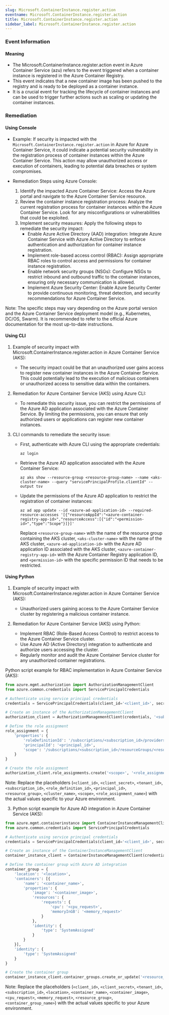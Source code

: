 ```yaml
--- 
slug: Microsoft.ContainerInstance.register.action
eventname: Microsoft.ContainerInstance.register.action
title: Microsoft.ContainerInstance.register.action
sidebar_label: Microsoft.ContainerInstance.register.action
---
```

                       
### Event Information

#### Meaning

- The Microsoft.ContainerInstance.register.action event in Azure Container Service (azu) refers to the event triggered when a container instance is registered in the Azure Container Registry.
- This event indicates that a new container image has been pushed to the registry and is ready to be deployed as a container instance.
- It is a crucial event for tracking the lifecycle of container instances and can be used to trigger further actions such as scaling or updating the container instances.

### Remediation

#### Using Console

- Example: If security is impacted with the `Microsoft.ContainerInstance.register.action` in Azure for Azure Container Service, it could indicate a potential security vulnerability in the registration process of container instances within the Azure Container Service. This action may allow unauthorized access or execution of containers, leading to potential data breaches or system compromises.

- Remediation Steps using Azure Console:
  1. Identify the impacted Azure Container Service: Access the Azure portal and navigate to the Azure Container Service resource.
  2. Review the container instance registration process: Analyze the current registration process for container instances within the Azure Container Service. Look for any misconfigurations or vulnerabilities that could be exploited.
  3. Implement security measures: Apply the following steps to remediate the security impact:
     - Enable Azure Active Directory (AAD) integration: Integrate Azure Container Service with Azure Active Directory to enforce authentication and authorization for container instance registration.
     - Implement role-based access control (RBAC): Assign appropriate RBAC roles to control access and permissions for container instance registration.
     - Enable network security groups (NSGs): Configure NSGs to restrict inbound and outbound traffic to the container instances, ensuring only necessary communication is allowed.
     - Implement Azure Security Center: Enable Azure Security Center to provide continuous monitoring, threat detection, and security recommendations for Azure Container Service.

Note: The specific steps may vary depending on the Azure portal version and the Azure Container Service deployment model (e.g., Kubernetes, DC/OS, Swarm). It is recommended to refer to the official Azure documentation for the most up-to-date instructions.

#### Using CLI

1. Example of security impact with Microsoft.ContainerInstance.register.action in Azure Container Service (AKS):
   - The security impact could be that an unauthorized user gains access to register new container instances in the Azure Container Service. This could potentially lead to the execution of malicious containers or unauthorized access to sensitive data within the containers.

2. Remediation for Azure Container Service (AKS) using Azure CLI:
   - To remediate this security issue, you can restrict the permissions of the Azure AD application associated with the Azure Container Service. By limiting the permissions, you can ensure that only authorized users or applications can register new container instances.

3. CLI commands to remediate the security issue:
   - First, authenticate with Azure CLI using the appropriate credentials:
     ```
     az login
     ```

   - Retrieve the Azure AD application associated with the Azure Container Service:
     ```
     az aks show --resource-group <resource-group-name> --name <aks-cluster-name> --query "servicePrincipalProfile.clientId" --output tsv
     ```

   - Update the permissions of the Azure AD application to restrict the registration of container instances:
     ```
     az ad app update --id <azure-ad-application-id> --required-resource-accesses '[{"resourceAppId":"<azure-container-registry-app-id>","resourceAccess":[{"id":"<permission-id>","type":"Scope"}]}]'
     ```
     Replace `<resource-group-name>` with the name of the resource group containing the AKS cluster, `<aks-cluster-name>` with the name of the AKS cluster, `<azure-ad-application-id>` with the Azure AD application ID associated with the AKS cluster, `<azure-container-registry-app-id>` with the Azure Container Registry application ID, and `<permission-id>` with the specific permission ID that needs to be restricted.

#### Using Python

1. Example of security impact with Microsoft.ContainerInstance.register.action in Azure Container Service (AKS):
   - Unauthorized users gaining access to the Azure Container Service cluster by registering a malicious container instance.

2. Remediation for Azure Container Service (AKS) using Python:
   - Implement RBAC (Role-Based Access Control) to restrict access to the Azure Container Service cluster.
   - Use Azure AD (Active Directory) integration to authenticate and authorize users accessing the cluster.
   - Regularly monitor and audit the Azure Container Service cluster for any unauthorized container registrations.

Python script example for RBAC implementation in Azure Container Service (AKS):
```python
from azure.mgmt.authorization import AuthorizationManagementClient
from azure.common.credentials import ServicePrincipalCredentials

# Authenticate using service principal credentials
credentials = ServicePrincipalCredentials(client_id='<client_id>', secret='<client_secret>', tenant='<tenant_id>')

# Create an instance of the AuthorizationManagementClient
authorization_client = AuthorizationManagementClient(credentials, '<subscription_id>')

# Define the role assignment
role_assignment = {
    'properties': {
        'roleDefinitionId': '/subscriptions/<subscription_id>/providers/Microsoft.Authorization/roleDefinitions/<role_definition_id>',
        'principalId': '<principal_id>',
        'scope': '/subscriptions/<subscription_id>/resourceGroups/<resource_group>/providers/Microsoft.ContainerService/managedClusters/<cluster_name>'
    }
}

# Create the role assignment
authorization_client.role_assignments.create('<scope>', '<role_assignment_name>', role_assignment)
```

Note: Replace the placeholders (`<client_id>`, `<client_secret>`, `<tenant_id>`, `<subscription_id>`, `<role_definition_id>`, `<principal_id>`, `<resource_group>`, `<cluster_name>`, `<scope>`, `<role_assignment_name>`) with the actual values specific to your Azure environment.

3. Python script example for Azure AD integration in Azure Container Service (AKS):
```python
from azure.mgmt.containerinstance import ContainerInstanceManagementClient
from azure.common.credentials import ServicePrincipalCredentials

# Authenticate using service principal credentials
credentials = ServicePrincipalCredentials(client_id='<client_id>', secret='<client_secret>', tenant='<tenant_id>')

# Create an instance of the ContainerInstanceManagementClient
container_instance_client = ContainerInstanceManagementClient(credentials, '<subscription_id>')

# Define the container group with Azure AD integration
container_group = {
    'location': '<location>',
    'containers': [{
        'name': '<container_name>',
        'properties': {
            'image': '<container_image>',
            'resources': {
                'requests': {
                    'cpu': '<cpu_request>',
                    'memoryInGB': '<memory_request>'
                }
            },
            'identity': {
                'type': 'SystemAssigned'
            }
        }
    }],
    'identity': {
        'type': 'SystemAssigned'
    }
}

# Create the container group
container_instance_client.container_groups.create_or_update('<resource_group>', '<container_group_name>', container_group)
```

Note: Replace the placeholders (`<client_id>`, `<client_secret>`, `<tenant_id>`, `<subscription_id>`, `<location>`, `<container_name>`, `<container_image>`, `<cpu_request>`, `<memory_request>`, `<resource_group>`, `<container_group_name>`) with the actual values specific to your Azure environment.


 